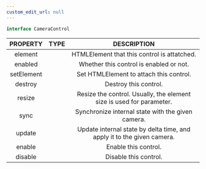 ```yaml
---
custom_edit_url: null
---
```


```ts
interface CameraControl
```

<div className="bulma-tags">

</div>

|PROPERTY|TYPE|DESCRIPTION|
|:---:|:---:|:---:|
|element||HTMLElement that this control is attatched.|
|enabled||Whether this control is enabled or not.|
|setElement||Set HTMLElement to attach this control.|
|destroy||Destroy this control.|
|resize||Resize the control. Usually, the element size is used for parameter.|
|sync||Synchronize internal state with the given camera.|
|update||Update internal state by delta time, and apply it to the given camera.|
|enable||Enable this control.|
|disable||Disable this control.|

